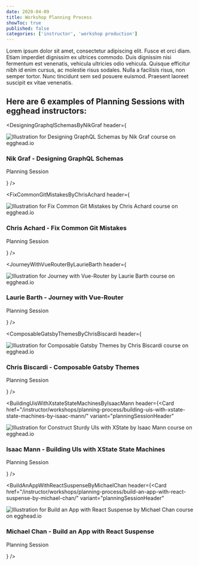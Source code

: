 ```yaml
---
date: 2020-04-09
title: Workshop Planning Process
showToc: true
published: false
categories: ['instructor', 'workshop production']
---
```




Lorem ipsum dolor sit amet, consectetur adipiscing elit. Fusce et orci diam. Etiam imperdiet dignissim ex ultrices commodo. Duis dignissim nisi fermentum est venenatis, vehicula ultricies odio vehicula. Quisque efficitur nibh id enim cursus, ac molestie risus sodales. Nulla a facilisis risus, non semper tortor. Nunc tincidunt sem sed posuere euismod. Praesent laoreet suscipit ex vitae venenatis.

## Here are 6 examples of Planning Sessions with egghead instructors:


<DesigningGraphqlSchemasByNikGraf header={
  <Card href="/instructor/workshops/planning-process/designing-graphql-schemas-by-nik-graf/" variant="planningSessionHeader">

<Image
  src="https://d2eip9sf3oo6c2.cloudfront.net/series/square_covers/000/000/405/full/DesignGraphQLSchemas.png"
  alt="Illustration for Designing GraphQL Schemas by Nik Graf course on egghead.io"
/>

<div>

### Nik Graf - Designing GraphQL Schemas

Planning Session

</div>
</Card>
} />


<FixCommonGitMistakesByChrisAchard header={<Card href="/instructor/workshops/planning-process/fix-common-git-mistakes-by-chris-achard/" variant="planningSessionHeader">

<Image 
  src="https://d2eip9sf3oo6c2.cloudfront.net/series/square_covers/000/000/401/full/GitMistakes_1000.png"
  alt="Illustration for Fix Common Git Mistakes by Chris Achard course on egghead.io"
/>

<div>

### Chris Achard - Fix Common Git Mistakes

Planning Session

</div>

</Card>} />

<JourneyWithVueRouterByLaurieBarth header={<Card href="/instructor/workshops/planning-process/journey-with-vue-router-by-laurie-barth/" variant="planningSessionHeader">

<Image
  src="https://d2eip9sf3oo6c2.cloudfront.net/series/square_covers/000/000/354/full/VueRouter.png"
  alt="Illustration for Journey with Vue-Router by Laurie Barth course on egghead.io"
/>

<div>

### Laurie Barth - Journey with Vue-Router

Planning Session

</div>
</Card>} />

<ComposableGatsbyThemesByChrisBiscardi header={<Card href="/instructor/workshops/planning-process/composable-gatsby-themes-by-chris-biscardi/" variant="planningSessionHeader">

<Image
  src="https://d2eip9sf3oo6c2.cloudfront.net/series/square_covers/000/000/355/full/GatsbyThemes.png"
  alt="Illustration for Composable Gatsby Themes by Chris Biscardi course on egghead.io"
/>

<div>

### Chris Biscardi - Composable Gatsby Themes

Planning Session

</div>
</Card>} />


<BuildingUisWithXstateStateMachinesByIsaacMann header={<Card href="/instructor/workshops/planning-process/building-uis-with-xstate-state-machines-by-isaac-mann/" variant="planningSessionHeader" 
>

<Image
  src="https://d2eip9sf3oo6c2.cloudfront.net/series/square_covers/000/000/402/full/State_Machine.png"
  alt="Illustration for Construct Sturdy UIs with XState by Isaac Mann course on egghead.io"
/>

<div>

### Isaac Mann - Building UIs with XState State Machines

Planning Session

</div>
</Card>} />

<BuildAnAppWithReactSuspenseByMichaelChan header={<Card href="/instructor/workshops/planning-process/build-an-app-with-react-suspense-by-michael-chan/" variant="planningSessionHeader" 
>

<Image
  src="https://d2eip9sf3oo6c2.cloudfront.net/series/square_covers/000/000/399/full/React_Suspense_Final.png"
  alt="Illustration for Build an App with React Suspense by Michael Chan course on egghead.io"
/>

<div>

### Michael Chan - Build an App with React Suspense

Planning Session

</div>
</Card>} />

